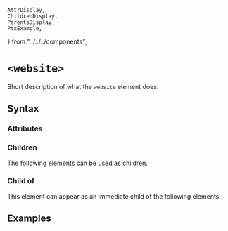     AttrDisplay,
    ChildrenDisplay,
    ParentsDisplay,
    PtxExample,
} from "../../../components";

# `<website>`

Short description of what the `website` element does.

## Syntax

### Attributes

<AttrDisplay name="website" />

### Children

The following elements can be used as children.

<ChildrenDisplay name="website" />

### Child of

This element can appear as an immediate child of the following elements.

<ParentsDisplay name="website" />

## Examples

    